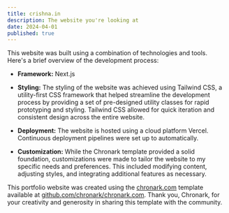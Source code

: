 ```yaml
---
title: crishna.in
description: The website you're looking at
date: 2024-04-01
published: true
---
```


This website was built using a combination of technologies and tools. Here's a brief overview of the development process:

- **Framework:** Next.js

- **Styling:** The styling of the website was achieved using Tailwind CSS, a utility-first CSS framework that helped streamline the development process by providing a set of pre-designed utility classes for rapid prototyping and styling. Tailwind CSS allowed for quick iteration and consistent design across the entire website.

- **Deployment:** The website is hosted using a cloud platform Vercel. Continuous deployment pipelines were set up to automatically.

- **Customization:** While the Chronark template provided a solid foundation, customizations were made to tailor the website to my specific needs and preferences. This included modifying content, adjusting styles, and integrating additional features as necessary.

This portfolio website was created using the [chronark.com](https://chronark.com/) template available at [github.com/chronark/chronark.com](https://github.com/chronark/chronark.com).
Thank you, Chronark, for your creativity and generosity in sharing this template with the community.




